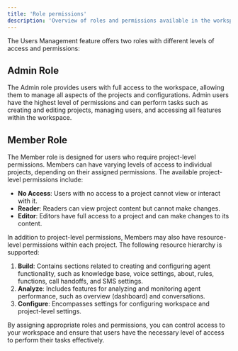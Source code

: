 ```yaml
---
title: 'Role permissions'
description: 'Overview of roles and permissions available in the workspace.'
---
```


The Users Management feature offers two roles with different levels of access and permissions:

## Admin Role

The Admin role provides users with full access to the workspace, allowing them to manage all aspects of the projects and configurations. Admin users have the highest level of permissions and can perform tasks such as creating and editing projects, managing users, and accessing all features within the workspace.

## Member Role

The Member role is designed for users who require project-level permissions. Members can have varying levels of access to individual projects, depending on their assigned permissions. The available project-level permissions include:

- **No Access**: Users with no access to a project cannot view or interact with it.
- **Reader**: Readers can view project content but cannot make changes.
- **Editor**: Editors have full access to a project and can make changes to its content.

In addition to project-level permissions, Members may also have resource-level permissions within each project. The following resource hierarchy is supported:

1. **Build**: Contains sections related to creating and configuring agent functionality, such as knowledge base, voice settings, about, rules, functions, call handoffs, and SMS settings.
2. **Analyze**: Includes features for analyzing and monitoring agent performance, such as overview (dashboard) and conversations.
3. **Configure**: Encompasses settings for configuring workspace and project-level settings.

By assigning appropriate roles and permissions, you can control access to your workspace and ensure that users have the necessary level of access to perform their tasks effectively.
